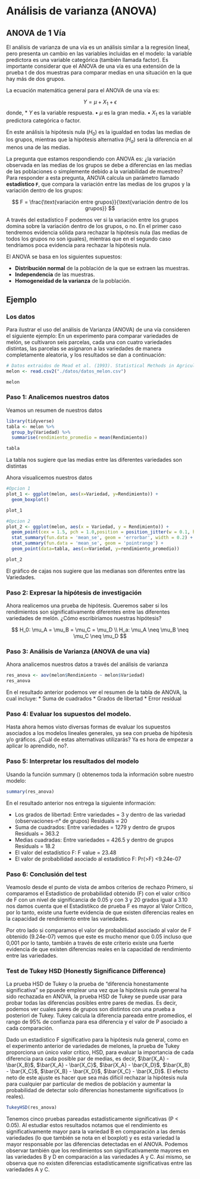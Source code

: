 # Análisis de varianza (ANOVA)

## ANOVA de 1 Vía

El análisis de varianza de una vía es un análisis similar a la regresión lineal, pero presenta un cambio en las variables incluidas en el modelo: la variable predictora es una variable categórica (también llamada factor). Es importante considerar que el ANOVA de una vía es una extensión de la prueba t de dos muestras para comparar medias en una situación en la que hay más de dos grupos.

La ecuación matemática general para el ANOVA de una vía es:

$$
Y=\mu + X_1 + \epsilon
$$
donde,
* $Y$ es la variable respuesta.
•	$μ$ es la gran media.
•	$X_1$ es la variable predictora categórica o factor.

En este análisis la hipótesis nula ($H_0$) es la igualdad en todas las medias de los grupos, mientras que la hipótesis alternativa ($H_a$) será la diferencia en al menos una de las medias.

La pregunta que estamos respondiendo con ANOVA es: ¿la variación observada en las medias de los grupos se debe a diferencias en las medias de las poblaciones o simplemente debido a la variabilidad de muestreo? Para responder a esta pregunta, ANOVA calcula un parámetro llamado **estadístico `F`**, que compara la variación entre las medias de los grupos y la variación dentro de los grupos:

$$
F = \frac{\text{variación entre grupos}}{\text{variación dentro de los grupos}} 
$$

A través del estadístico F podemos ver si la variación entre los grupos domina sobre la variación dentro de los grupos, o no. En el primer caso tendremos evidencia sólida para rechazar la hipótesis nula (las medias de todos los grupos no son iguales), mientras que en el segundo caso tendríamos poca evidencia para rechazar la hipótesis nula.

El ANOVA se basa en los siguientes supuestos:

* **Distribución normal** de la población de la que se extraen las muestras.
* **Independencia** de las muestras.
* **Homogeneidad de la varianza** de la población.

## Ejemplo

### Los datos
Para ilustrar el uso del análisis de Varianza (ANOVA) de una vía consideren el siguiente ejemplo: En un experimento para comparar variedades de melón, se cultivaron seis parcelas, cada una con cuatro variedades distintas, las parcelas se asignaron a las variedades de manera completamente aleatoria, y los resultados se dan a continuación:


```r
# Datos extraidos de Mead et al. (1993). Statistical Methods in Agriculture and Experimental Biology
melon <- read.csv2("./datos/datos_melon.csv")

melon
```

### Paso 1: Analicemos nuestros datos
Veamos un resumen de nuestros datos 

```r
library(tidyverse)
tabla <- melon %>% 
  group_by(Variedad) %>% 
  summarise(rendimiento_promedio = mean(Rendimiento))

tabla

```

La tabla nos sugiere que las medias entre las diferentes variedades son distintas

Ahora visualicemos nuestros datos

```r
#Opcion 1
plot_1 <- ggplot(melon, aes(x=Variedad, y=Rendimiento)) +
  geom_boxplot()

plot_1

#Opcion 2
plot_2 <- ggplot(melon, aes(x = Variedad, y = Rendimiento)) +
  geom_point(cex = 1.5, pch = 1.0,position = position_jitter(w = 0.1, h = 0)) + 
  stat_summary(fun.data = 'mean_se', geom = 'errorbar', width = 0.2) +
  stat_summary(fun.data = 'mean_se', geom = 'pointrange') +
  geom_point(data=tabla, aes(x=Variedad, y=rendimiento_promedio))

plot_2
```

El gráfico de cajas nos sugiere que las medianas son diferentes entre las Variedades.

### Paso 2: Expresar la hipótesis de investigación 

Ahora realicemos una prueba de hipótesis. Queremos saber si los rendimientos son significativamente diferentes entre las diferentes variedades de melón. ¿Cómo escribiríamos nuestras hipótesis?

$$
H_0: \mu_A = \mu_B = \mu_C = \mu_D  \\
H_a: \mu_A \neq \mu_B \neq \mu_C \neq \mu_D 
$$


### Paso 3: Análisis de Varianza (ANOVA de una vía)

Ahora analicemos nuestros datos a través del análisis de varianza 

```r
res_anova <- aov(melon$Rendimiento ~ melon$Variedad) 
res_anova

```

En el resultado anterior podemos ver el resumen  de la tabla de ANOVA, la cual incluye:
* Suma de cuadrados
* Grados de libertad
* Error residual

### Paso 4: Evaluar los supuestos del modelo. 

Hasta ahora hemos visto diversas formas de evaluar los supuestos asociados a los modelos lineales generales, ya sea con prueba de hipótesis y/o gráficos. ¿Cuál de estas alternativas utilizarás? Ya es hora de empezar a aplicar lo aprendido, no?. 

### Paso 5: Interpretar los resultados del modelo
Usando la función summary () obtenemos toda la información sobre nuestro modelo: 



```r
summary(res_anova)
```

En el resultado anterior nos entrega la siguiente información:

* Los grados de libertad: Entre variedades = 3 y dentro de las variedad (observaciones-n° de grupos) Residuals = 20
* Suma de cuadrados: Entre variedades = 1279 y dentro de grupos Residuals = 363.2
* Medias cuadradas: Entre variedades = 426.5 y dentro de grupos Residuals = 18.2
* El valor del estadístico F: F value = 23.48    
* El valor de probabilidad asociado al estadístico F: Pr(>F) <9.24e-07    


### Paso 6: Conclusión del test
Veamoslo desde el punto de vista de ambos criterios de rechazo
Primero, si comparamos el Estadistico de probabilidad obtenido (F) con el valor crítico de F con un nivel de significancia de 0.05 y con 3 y 20 grados igual a 3.10 nos damos cuenta que el Estadistikco de prueba F es mayor al Valor Crítico, por lo tanto, existe una fuerte evidencia de que existen diferencias reales en la capacidad de rendimiento entre las variedades.

Por otro lado si comparamos el valor de probabilidad asociado al valor de F obtenido (9.24e-07) vemos que este es mucho menor que 0.05 incluso que 0,001 por lo tanto, también a través de este criterio existe una fuerte evidencia de que existen diferencias reales en la capacidad de rendimiento entre las variedades. 


### Test de Tukey HSD (Honestly Significance Difference)

La prueba HSD de Tukey o la prueba de "diferencia honestamente significativa" se ppuede emplear una vez que la hipótesis nula general ha sido rechazada en ANOVA, la prueba HSD de Tukey se puede usar para probar todas las diferencias posibles entre pares de medias. Es decir, podemos ver cuales pares de grupos son distintos con una prueba a posteriori de Tukey. Tukey calcula la diferencia pareada entre promedios, el rango de 95% de confianza para esa diferencia y el valor de P asociado a cada comparación.  

Dado un estadístico F significativo para la hipótesis nula general, como en el experimento anterior de variedades de melones, la prueba de Tukey proporciona un único valor crítico, HSD, para evaluar la importancia de cada diferencia para cada posible par de medias, es decir, $\bar{X_A} - \bar{X_B}$, $\bar{X_A} - \bar{X_C}$, $\bar{X_A} - \bar{X_D}$, $\bar{X_B} - \bar{X_C}$, $\bar{X_B} - \bar{X_D}$, $\bar{X_C} - \bar{X_D}$. El efecto neto de este ajuste es hacer que sea más difícil rechazar la hipótesis nula para cualquier par particular de medios de población y aumentar la probabilidad de detectar solo diferencias honestamente significativos (o reales).


```r
TukeyHSD(res_anova)

```

Tenemos cinco pruebas pareadas estadísticamente significativas (P < 0.05). Al estudiar estos resultados notamos que el rendimiento es significativamente mayor  para la variedad B en comparación a las demás variedades (lo que también se nota en el boxplot) y es esta variedad la mayor responsable por las diferencias detectadas en el ANOVA. Podemos observar también que los rendimientos son significativamente mayores en las variedades B y D en comparación a las variedades A y C. Así mismo, se observa que no existen diferencias estadísticamente significativas entre las variedades A y C. 





